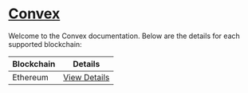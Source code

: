 # [Convex](https://www.convexfinance.com/)

Welcome to the Convex documentation. Below are the details for each supported blockchain:

| Blockchain | Details                           |
| ---------- | --------------------------------- |
| Ethereum   | [View Details](./convex/ethereum) |
